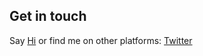 ## Get in touch

Say [Hi](lowenhard@gmail.com) or find me on other platforms: [Twitter](https://www.twitter.com/pythonista100)
